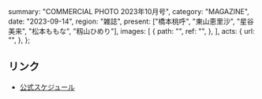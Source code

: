   summary: "COMMERCIAL PHOTO 2023年10月号",
  category: "MAGAZINE",
  date: "2023-09-14",
  region: "雑誌",
  present: ["橋本桃呼", "東山恵里沙", "星谷美来", "松本ももな", "籾山ひめり"],
  images: [
    {
      path: "",
      ref: "",
    },
  ],
  acts: {
    url: "",
  },
};

## リンク

- [公式スケジュール](https://takanenonadeshiko.jp/?p=1337)
